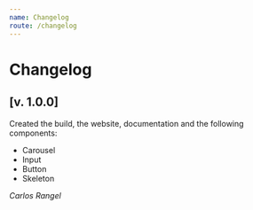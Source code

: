 ```yaml
---
name: Changelog
route: /changelog
---
```


# Changelog

## [v. 1.0.0]

Created the build, the website, documentation and the following components:

- Carousel
- Input
- Button
- Skeleton

_Carlos Rangel_
